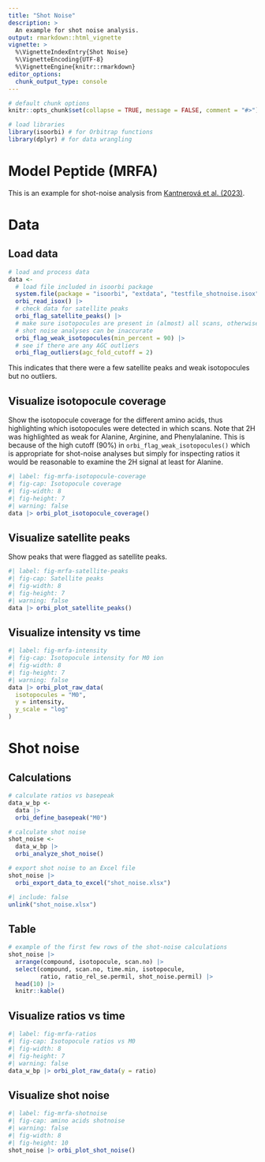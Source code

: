 ```yaml
---
title: "Shot Noise"
description: >
  An example for shot noise analysis.
output: rmarkdown::html_vignette
vignette: >
  %\VignetteIndexEntry{Shot Noise}
  %\VignetteEncoding{UTF-8}
  %\VignetteEngine{knitr::rmarkdown}
editor_options: 
  chunk_output_type: console
---
```



```r
# default chunk options
knitr::opts_chunk$set(collapse = TRUE, message = FALSE, comment = "#>")
```

```r
# load libraries
library(isoorbi) # for Orbitrap functions
library(dplyr) # for data wrangling
```

# Model Peptide (MRFA)

This is an example for shot-noise analysis from [Kantnerová et al. (2023)](https://github.com/isoverse/2023_kantnerova_et_al).

# Data

## Load data

```r
# load and process data
data <- 
  # load file included in isoorbi package
  system.file(package = "isoorbi", "extdata", "testfile_shotnoise.isox") |>
  orbi_read_isox() |>
  # check data for satellite peaks
  orbi_flag_satellite_peaks() |>
  # make sure isotopocules are present in (almost) all scans, otherwise
  # shot noise analyses can be inaccurate
  orbi_flag_weak_isotopocules(min_percent = 90) |> 
  # see if there are any AGC outliers
  orbi_flag_outliers(agc_fold_cutoff = 2)
```

This indicates that there were a few satellite peaks and weak isotopocules but no outliers.

## Visualize isotopocule coverage

Show the isotopocule coverage for the different amino acids, thus highlighting which isotopocules were detected in which scans. Note that 2H was highlighted as weak for Alanine, Arginine, and Phenylalanine. This is because of the high cutoff (90%) in `orbi_flag_weak_isotopocules()` which is appropriate for shot-noise analyses but simply for inspecting ratios it would be reasonable to examine the 2H signal at least for Alanine.

```r
#| label: fig-mrfa-isotopocule-coverage
#| fig-cap: Isotopocule coverage
#| fig-width: 8
#| fig-height: 7
#| warning: false
data |> orbi_plot_isotopocule_coverage()
```

## Visualize satellite peaks

Show peaks that were flagged as satellite peaks.

```r
#| label: fig-mrfa-satellite-peaks
#| fig-cap: Satellite peaks
#| fig-width: 8
#| fig-height: 7
#| warning: false
data |> orbi_plot_satellite_peaks()
```

## Visualize intensity vs time

```r
#| label: fig-mrfa-intensity
#| fig-cap: Isotopocule intensity for M0 ion
#| fig-width: 8
#| fig-height: 7
#| warning: false
data |> orbi_plot_raw_data(
  isotopocules = "M0", 
  y = intensity,
  y_scale = "log"
)
```


# Shot noise

## Calculations

```r
# calculate ratios vs basepeak
data_w_bp <- 
  data |>
  orbi_define_basepeak("M0")

# calculate shot noise
shot_noise <-
  data_w_bp |>
  orbi_analyze_shot_noise()

# export shot noise to an Excel file
shot_noise |>
  orbi_export_data_to_excel("shot_noise.xlsx") 
```

```r
#| include: false
unlink("shot_noise.xlsx")
```

## Table

```r
# example of the first few rows of the shot-noise calculations
shot_noise |>
  arrange(compound, isotopocule, scan.no) |>
  select(compound, scan.no, time.min, isotopocule,
         ratio, ratio_rel_se.permil, shot_noise.permil) |>
  head(10) |>
  knitr::kable()
```


## Visualize ratios vs time

```r
#| label: fig-mrfa-ratios
#| fig-cap: Isotopocule ratios vs M0
#| fig-width: 8
#| fig-height: 7
#| warning: false
data_w_bp |> orbi_plot_raw_data(y = ratio)
```

## Visualize shot noise

```r
#| label: fig-mrfa-shotnoise
#| fig-cap: amino acids shotnoise
#| warning: false
#| fig-width: 8
#| fig-height: 10
shot_noise |> orbi_plot_shot_noise()
```

